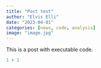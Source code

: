 ```yaml
---
title: "Post test"
author: "Elvis Elli"
date: "2023-04-01"
categories: [news, code, analysis]
image: "image.jpg"
---
```


This is a post with executable code.

```r
1 + 1
```
